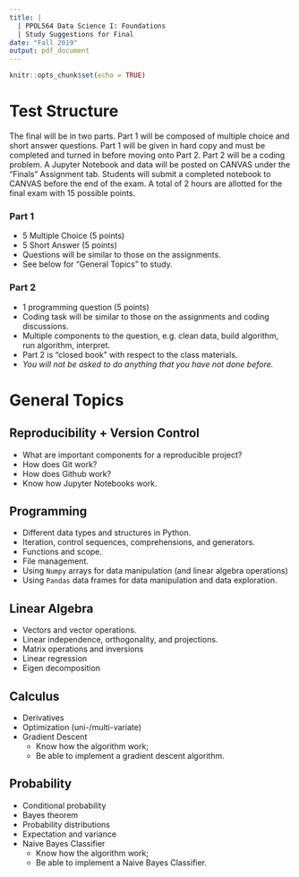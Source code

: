 ```yaml
---
title: |
  | PPOL564 Data Science I: Foundations
  | Study Suggestions for Final
date: "Fall 2019"
output: pdf_document
---
```


```r
knitr::opts_chunk$set(echo = TRUE)
```

# Test Structure

The final will be in two parts. Part 1 will be composed of multiple choice and short answer questions. Part 1 will be given in hard copy and must be completed and turned in before moving onto Part 2. Part 2 will be a coding problem. A Jupyter Notebook and data will be posted on CANVAS under the "Finals" Assignment tab. Students will submit a completed notebook to CANVAS before the end of the exam. A total of 2 hours are allotted for the final exam with 15 possible points.

### Part 1
  - 5 Multiple Choice (5 points)
  - 5 Short Answer (5 points)
  - Questions will be similar to those on the assignments. 
  - See below for "General Topics" to study. 

### Part 2
  - 1 programming question (5 points)
  - Coding task will be similar to those on the assignments and coding discussions. 
  - Multiple components to the question, e.g. clean data, build algorithm, run algorithm, interpret.
  - Part 2 is "closed book" with respect to the class materials.
  - _You will not be asked to do anything that you have not done before._

# General Topics

## Reproducibility + Version Control

- What are important components for a reproducible project? 
- How does Git work?
- How does Github work?
- Know how Jupyter Notebooks work.

## Programming 

- Different data types and structures in Python. 
- Iteration, control sequences, comprehensions, and generators.
- Functions and scope.
- File management.
- Using `Numpy` arrays for data manipulation (and linear algebra operations)
- Using `Pandas` data frames for data manipulation and data exploration. 

## Linear Algebra

- Vectors and vector operations.
- Linear independence, orthogonality, and projections.
- Matrix operations and inversions
- Linear regression
- Eigen decomposition 

## Calculus

- Derivatives
- Optimization (uni-/multi-variate)
- Gradient Descent
  - Know how the algorithm work;
  - Be able to implement a gradient descent algorithm. 

## Probability

- Conditional probability
- Bayes theorem
- Probability distributions
- Expectation and variance
- Naive Bayes Classifier
  - Know how the algorithm work;
  - Be able to implement a Naive Bayes Classifier. 


